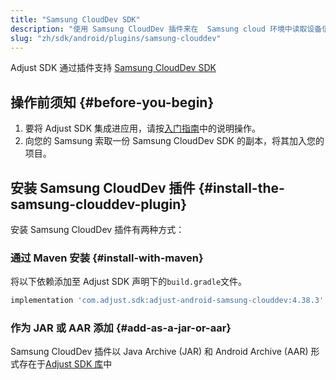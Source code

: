 ```yaml
---
title: "Samsung CloudDev SDK"
description: "使用 Samsung CloudDev 插件来在  Samsung cloud 环境中读取设备信息。"
slug: "zh/sdk/android/plugins/samsung-clouddev"
---
```


Adjust SDK 通过插件支持 [Samsung CloudDev SDK](https://developer.samsung.com/instant-plays/samsung-clouddev-sdk/get-started.html)

## 操作前须知 {#before-you-begin}

1. 要将 Adjust SDK 集成进应用，请按[入门指南](/zh/sdk/android)中的说明操作。
2. 向您的 Samsung 索取一份 Samsung CloudDev SDK 的副本，将其加入您的项目。

## 安装 Samsung CloudDev 插件 {#install-the-samsung-clouddev-plugin}

安装 Samsung CloudDev 插件有两种方式：

### 通过 Maven 安装 {#install-with-maven}

将以下依赖添加至 Adjust SDK 声明下的`build.gradle`文件。

<CodeBlock title="build.gradle">

```groovy
implementation 'com.adjust.sdk:adjust-android-samsung-clouddev:4.38.3'
```

</CodeBlock>

### 作为 JAR 或 AAR 添加 {#add-as-a-jar-or-aar}

Samsung CloudDev 插件以 Java Archive \(JAR\) 和 Android Archive \(AAR\) 形式存在于[Adjust SDK 库](https://github.com/adjust/android_sdk/releases/latest)中
